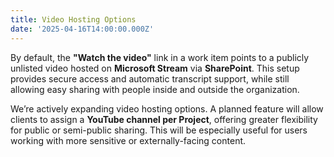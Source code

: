 ```yaml
---
title: Video Hosting Options
date: '2025-04-16T14:00:00.000Z'
---
```


By default, the **"Watch the video"** link in a work item points to a publicly unlisted video hosted on **Microsoft Stream** via **SharePoint**. This setup provides secure access and automatic transcript support, while still allowing easy sharing with people inside and outside the organization.

We’re actively expanding video hosting options. A planned feature will allow clients to assign a **YouTube channel per Project**, offering greater flexibility for public or semi-public sharing. This will be especially useful for users working with more sensitive or externally-facing content.
